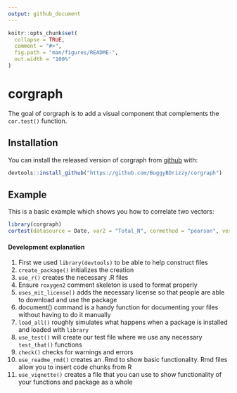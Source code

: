 ```yaml
---
output: github_document
---
```


<!-- README.md is generated from README.Rmd. Please edit that file -->

```r
knitr::opts_chunk$set(
  collapse = TRUE,
  comment = "#>",
  fig.path = "man/figures/README-",
  out.width = "100%"
)
```

# corgraph

<!-- badges: start -->
<!-- badges: end -->

The goal of corgraph is to add a visual component that complements the `cor.test()` function. 

## Installation

You can install the released version of corgraph from [github](https://github.com/BuggyBDrizzy/corgraph) with:

``` r
devtools::install_github("https://github.com/BuggyBDrizzy/corgraph")
```

## Example

This is a basic example which shows you how to correlate two vectors:

```r
library(corgraph)
cortest(datasource = Date, var2 = "Total_N", cormethod = "pearson", verbose = TRUE)
```


#### Development explanation

1. First we used `library(devtools)` to be able to help construct files 
2. `create_package()` initializes the creation
3. `use_r()` creates the necessary .R files
4. Ensure `roxygen2` comment skeleton is used to format properly
5. `uses_mit_license()` adds the necessary license so that people are able to download and use the package
6. document() command is a handy function for documenting your files without having to do it manually
7. `load_all()` roughly simulates what happens when a package is installed and loaded with `library`
8. `use_test()` will create our test file where we use any necessary `test_that()` functions
9. `check()` checks for warnings and errors
10. `use_readme_rmd()` creates an .Rmd to show basic functionality. Rmd files allow you to insert code chunks from R
11. `use_vignette()` creates a file that you can use to show functionality of your functions and package as a whole




